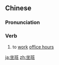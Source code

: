 ==Chinese==
{{zh-forms}}

===Pronunciation===
{{zh-pron
|m=zuòbān
|c=co5 baan1
|mn=qz:chěr-pan/xm,zz:chē-pan
|cat=v
}}

===Verb===
{{zh-verb}}

# to [[work]] [[office hours]]

{{zh-cat|Elementary}}

[[ja:坐班]]
[[zh:坐班]]